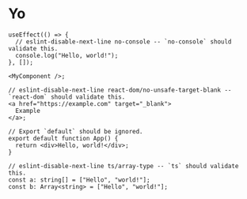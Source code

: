 
# Yo

```tsx
useEffect(() => {
  // eslint-disable-next-line no-console -- `no-console` should validate this.
  console.log("Hello, world!");
}, []);

<MyComponent />;

// eslint-disable-next-line react-dom/no-unsafe-target-blank -- `react-dom` should validate this.
<a href="https://example.com" target="_blank">
  Example
</a>;

// Export `default` should be ignored.
export default function App() {
  return <div>Hello, world!</div>;
}

// eslint-disable-next-line ts/array-type -- `ts` should validate this.
const a: string[] = ["Hello", "world!"];
const b: Array<string> = ["Hello", "world!"];
```
